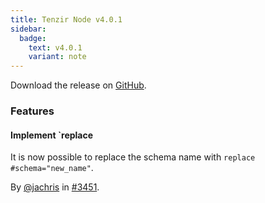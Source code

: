 ```yaml
---
title: Tenzir Node v4.0.1
sidebar:
  badge:
    text: v4.0.1
    variant: note
---
```


Download the release on [GitHub](https://github.com/tenzir/tenzir/releases/tag/v4.0.1).

### Features

#### Implement `replace

It is now possible to replace the schema name with `replace #schema="new_name"`.

By [@jachris](https://github.com/jachris) in [#3451](https://github.com/tenzir/tenzir/pull/3451).
